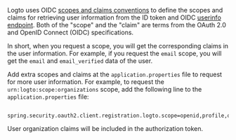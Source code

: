
Logto uses OIDC [scopes and claims conventions](https://openid.net/specs/openid-connect-core-1_0.html#Claims) to define the scopes and claims for retrieving user information from the ID token and OIDC <a href="https://openid.net/specs/openid-connect-core-1_0.html#UserInfo">userinfo endpoint</a>. Both of the "scope" and the "claim" are terms from the OAuth 2.0 and OpenID Connect (OIDC) specifications.

In short, when you request a scope, you will get the corresponding claims in the user information. For example, if you request the `email` scope, you will get the `email` and `email_verified` data of the user.

<ScopeClaimList />

Add extra scopes and claims at the `application.properties` file to request for more user information. For example, to request the `urn:logto:scope:organizations` scope, add the following line to the `application.properties` file:

```properties
  spring.security.oauth2.client.registration.logto.scope=openid,profile,offline_access,urn:logto:scope:organizations
```

User organization claims will be included in the authorization token.
